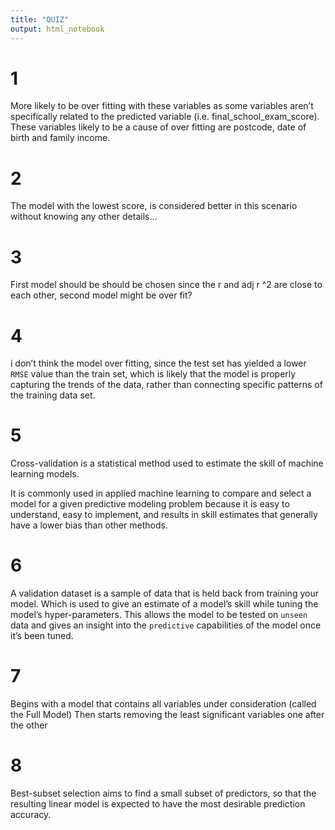```yaml
---
title: "QUIZ"
output: html_notebook
---
```


# 1

More likely to be over fitting with these variables as some variables aren't specifically related to the predicted variable (i.e. final_school_exam_score). These variables likely to be a cause of over fitting are postcode, date of birth and family income.

# 2

The model with the lowest score, is considered better in this scenario without knowing any other details...

# 3

First model should be should be chosen since the r and adj r ^2 are close to each other, second model might be over fit?

# 4

i don't think the model over fitting, since the test set has yielded a lower `RMSE` value than the train set, which is likely that the model is properly capturing the trends of the data, rather than connecting specific patterns of the training data set.

# 5

Cross-validation is a statistical method used to estimate the skill of machine learning models.

It is commonly used in applied machine learning to compare and select a model for a given predictive modeling problem because it is easy to understand, easy to implement, and results in skill estimates that generally have a lower bias than other methods.

# 6

A validation dataset is a sample of data that is held back from training your model. Which is used to give an estimate of a model's skill while tuning the model’s hyper-parameters. This allows the model to be tested on `unseen` data and gives an insight into the `predictive` capabilities of the model once it's been tuned.

# 7

Begins with a model that contains all variables under consideration (called the Full Model) Then starts removing the least significant variables one after the other

# 8

Best-subset selection aims to find a small subset of predictors, so that the resulting linear model is expected to have the most desirable prediction accuracy.